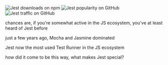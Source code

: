 

<Slide>

<div style={{ height: '100%', display: 'flex', flexDirection: 'column' }}>
  <img
    alt="Jest downloads on npm"
    src={jestDownloadsNpm}
    style={{ height: '30%', objectFit: 'contain' }}
  />
  <img
    alt="Jest popularity on GitHub"
    src={jestPopularityGh}
    style={{ height: '12%', objectFit: 'contain' }}
  />
  <img
    alt="Jest traffic on GitHub"
    src={jestTrafficGh}
    style={{ height: '58%', objectFit: 'contain' }}
  />
</div>

</Slide>

<Notes>

chances are, if you're somewhat active in the JS ecosystem, you've at least heard of Jest before

just a few years ago, Mocha and Jasmine dominated

Jest now the most used Test Runner in the JS ecosystem

how did it come to be this way, what makes Jest special?

</Notes>
